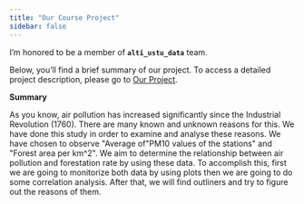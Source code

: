 ```yaml
---
title: "Our Course Project"
sidebar: false
---
```


I'm honored to be a member of **`alti_ustu_data`** team.

Below, you'll find a brief summary of our project. To access a detailed project description, please go to [Our Project](https://emu-hacettepe-analytics.github.io/emu430-fall2023-team-alti_ustu_data/){.uri}.

**Summary**

As you know, air pollution has increased significantly since the Industrial Revolution (1760). There are many known and unknown reasons for this. We have done this study in order to examine and analyse these reasons. We have chosen to observe \"Average of\"PM10 values of the stations\" and \"Forest area per km\^2\". We aim to determine the relationship between air pollution and forestation rate by using these data. To accomplish this, first we are going to monitorize both data by using plots then we are going to do some correlation analysis. After that, we will find outliners and try to figure out the reasons of them.
